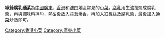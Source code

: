 '''椒絲腐乳通菜'''為[[中國|中國]][[廣東|廣東]]、[[香港|香港]]和[[澳門|澳門]]地區常見的[[小菜|小菜]]。[[腐乳|腐乳]]用生油搗爛成腐乳醬，再與[[調味料|調味料]]拌勻，熱[[油|油]]後放入[[蒜|蒜]]茸爆香，再加入紅[[辣椒|椒]]絲及腐乳醬，最後加入[[通菜|通菜]]炒熟即可。

{{food-stub}}

[[Category:香港小菜|Category:香港小菜]]
[[Category:廣東小菜|Category:廣東小菜]]